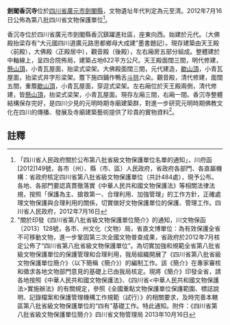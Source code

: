 {{msg:四川省文物保護單位
|名稱 = 劍閣香沉寺
|編號 = 173
|圖片 = 
|級別 = S8
|分類 = 
|時代 = [[元代|元代]]至[[清代|清代]]
|地点 = [[四川省|四川省]][[廣元市|廣元市]][[劍閣縣|劍閣縣]]
|坐標 =
|登錄 = 2012年7月16日
}}
'''劍閣香沉寺'''位於[[四川省|四川省]][[廣元市|廣元市]][[劍閣縣|劍閣縣]]，文物遺址年代判定為元至清。2012年7月16日公佈為第八批四川省文物保護單位<ref>「四川省人民政府關於公布第八批省級文物保護單位名單的通知」，川府函[2012]149號，各市（州）、縣（市、區）人民政府，省政府各部門、各直屬機構：省政府核定四川省第八批省級文物保護單位（共計484處），現予公布。各地、各部門要認真貫徹落實《中華人民共和國文物保護法》等相關法律法規，按照「保護為主、搶救第一、合理利用、加強管理」的工作方針，正確處理文物保護與合理利用的關係，切實做好文物保護單位的保護、管理工作。四川省人民政府，2012年7月16日</ref>。

香沉寺位於四川省廣元市劍閣縣香沉鎮躍進社區，座東向西。始建於元代。（大佛殿抬梁存有“大元國四川道廣元路思都鄉母大成建”墨書題記）。現存建築由天王殿〈前殿），大佛殿〈正殿居中），觀音殿（後殿），左右廂房五部分組成。整體建於中軸線上，呈四合院佈局，建築占地622平方公尺。天王殿面闊三間，明代修建，[[懸山頂|懸山頂]]，小青瓦屋面，抬梁式梁架。大佛殿面闊三間，元代建造，[[歇山頂|歇山頂]]，小青瓦屋面，抬梁式井字形梁架。簷下施四鋪作鴨舌[[斗拱|斗拱]]六朵。觀音殿，清代修建，面闊五間，重簷[[歇山頂|歇山頂]]，小青瓦屋面，穿逗式梁架。左右廂位於天王殿兩側，清代修建，皆[[懸山頂|懸山頂]]，抬梁式梁架，小青瓦屋面。現存左廂三間，右廂一間。香沉寺整體結構保存完好，是四川少見的元明時期寺廟建築群，對進一步研究元明時期佛教文化在四川的傳播、發展及寺廟建築藝術提供了珍貴的實物資料<ref>"關於印發《四川省第八批省級文物保護單位簡介》的通知，川文物保函〔2013〕128號，各市、州文化（文物）局，省直文博單位：為有效保護全省不可移動文物，進一步鞏固第三次全國文物普查成果，省政府於2012年7月核定公佈了“四川省第八批省級文物保護單位”。為切實加強和規範全省第八批省級文物保護單位的保護管理和合理利用，我局組織開展了《四川省第八批省級文物保護單位簡介》（以下簡稱《簡介》）的編制工作。該《簡介》在專家審核和徵求各地文物部門意見的基礎上已由我局核定。現將《簡介》印發全省，請各地按照《中華人民共和國文物保護法》、《四川省<中華人民共和國文物保護法>實施辦法》的有關規定，參照《全國重點文物保護單位保護範圍、標誌說明、記錄檔案和保護管理機構工作規範（試行）》的相關要求，及時完善本轄區第八批省級文物保護單位的“四有”基礎工作。特此通知。附件：《四川省第八批省級文物保護單位簡介》四川省文物管理局  2013年10月16日</ref>。
==註釋==
{{reflist}}